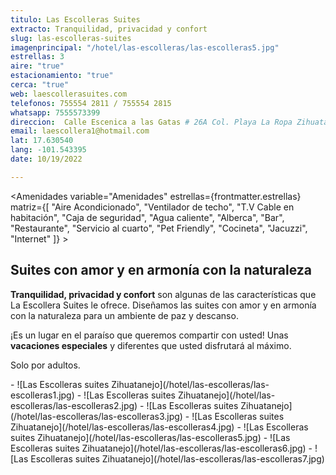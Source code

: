 ```yaml
---
titulo: Las Escolleras Suites
extracto: Tranquilidad, privacidad y confort
slug: las-escolleras-suites
imagenprincipal: "/hotel/las-escolleras/las-escolleras5.jpg"
estrellas: 3
aire: "true"
estacionamiento: "true"
cerca: "true"
web: laescollerasuites.com
telefonos: 755554 2811 / 755554 2815
whatsapp: 7555573399
direccion:  Calle Escenica a las Gatas # 26A Col. Playa La Ropa Zihuatanejo
email: laescollera1@hotmail.com
lat: 17.630540
lang: -101.543395
date: 10/19/2022

---
```



<Amenidades variable="Amenidades" estrellas={frontmatter.estrellas} matriz={[ "Aire Acondicionado", "Ventilador de techo", "T.V Cable en habitación", "Caja de seguridad", "Agua caliente", "Alberca", "Bar", "Restaurante", "Servicio al cuarto", "Pet Friendly", "Cocineta", "Jacuzzi", "Internet" ]} > 


## Suites con amor y en armonía con la naturaleza

**Tranquilidad, privacidad y confort** son algunas de las características que La Escollera Suites le ofrece. Diseñamos las suites con amor y en armonía con la naturaleza para un ambiente de paz y descanso. 

¡Es un lugar en el paraíso que queremos compartir con usted! Unas **vacaciones especiales** y diferentes que usted disfrutará al máximo.

Solo por adultos. 


</Amenidades>

<Galeria>
-  ![Las Escolleras suites Zihuatanejo](/hotel/las-escolleras/las-escolleras1.jpg)
-  ![Las Escolleras suites Zihuatanejo](/hotel/las-escolleras/las-escolleras2.jpg)
-  ![Las Escolleras suites Zihuatanejo](/hotel/las-escolleras/las-escolleras3.jpg)
-  ![Las Escolleras suites Zihuatanejo](/hotel/las-escolleras/las-escolleras4.jpg)
-  ![Las Escolleras suites Zihuatanejo](/hotel/las-escolleras/las-escolleras5.jpg)
-  ![Las Escolleras suites Zihuatanejo](/hotel/las-escolleras/las-escolleras6.jpg)
-  ![Las Escolleras suites Zihuatanejo](/hotel/las-escolleras/las-escolleras7.jpg)

</Galeria>